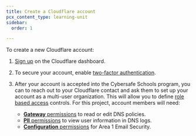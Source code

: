```yaml
---
title: Create a Cloudflare account
pcx_content_type: learning-unit
sidebar:
  order: 1

---
```


To create a new Cloudflare account:

1. [Sign up](https://dash.cloudflare.com/sign-up) on the Cloudflare dashboard.

2. To secure your account, enable [two-factor authentication](/fundamentals/user-profiles/2fa/).

3. After your account is accepted into the Cybersafe Schools program, you can to reach out to your Cloudflare contact and ask them to set up your account as a multi-user organization. This will allow you to define [role based access](/fundamentals/manage-members/roles/) controls. For this project, account members will need:
   * [**Gateway** permissions](/cloudflare-one/roles-permissions/) to read or edit DNS policies.
   * [**PII** permissions](/cloudflare-one/roles-permissions/#cloudflare-zero-trust-pii) to view user information in DNS logs.
   * [**Configuration** permissions](/email-security/account-setup/permissions/) for Area 1 Email Security.
